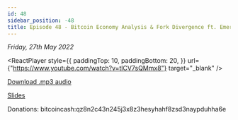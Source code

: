 ```yaml
---
id: 48
sidebar_position: -48
title: Episode 48 - Bitcoin Economy Analysis & Fork Divergence ft. Emergent Reasons & Cheap Lightning
---
```



_Friday, 27th May 2022_

<ReactPlayer
  style={{
    paddingTop: 10,
    paddingBottom: 20,
  }}
  url={"https://www.youtube.com/watch?v=tlCV7sQMmx8"}
  target="_blank"
/>

[Download .mp3 audio](https://drive.google.com/file/d/1sE-676ekSG-jlWDntWrthjSLAFmJxFdo/view?usp=sharing)

[Slides](https://docs.google.com/presentation/d/1FbUZeYi_LDpVDPvXc2we0GGfe-mGpsYWHedK0KKZR3c/edit?usp=sharing)

Donations: bitcoincash:qz8n2c43n245j3x8z3hesyhahf8zsd3naypduhha6e
